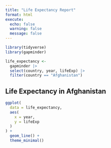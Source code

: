 ```yaml
---
title: "Life Expectancy Report"
format: html
execute: 
  echo: false
  warning: false
  message: false
---
```


```r
library(tidyverse)
library(gapminder)
```

```r
life_expectancy <-
  gapminder |>
  select(country, year, lifeExp) |> 
  filter(country == "Afghanistan")
```

## Life Expectancy in Afghanistan

```r
ggplot(
  data = life_expectancy,
  aes(
    x = year,
    y = lifeExp
  )
) +
  geom_line() +
  theme_minimal()
```
